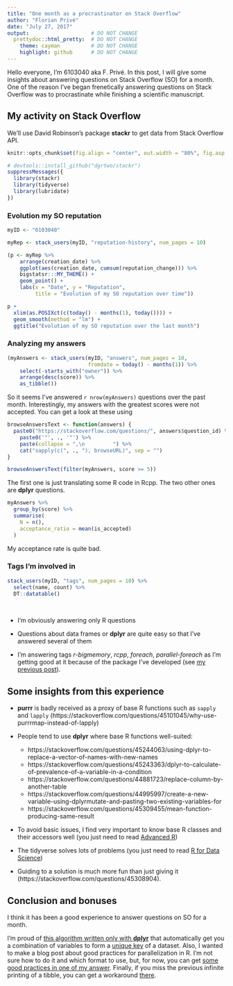 ```yaml
---
title: "One month as a procrastinator on Stack Overflow"
author: "Florian Privé"
date: "July 27, 2017"
output:                    # DO NOT CHANGE
  prettydoc::html_pretty:  # DO NOT CHANGE
    theme: cayman          # DO NOT CHANGE
    highlight: github      # DO NOT CHANGE
---
```


Hello everyone, I'm 6103040 aka F. Privé.
In this post, I will give some insights about answering questions on Stack Overflow (SO) for a month.
One of the reason I've began frenetically answering questions on Stack Overflow was to procrastinate while finishing a scientific manuscript.

## My activity on Stack Overflow

We'll use David Robinson's package **stackr** to get data from Stack Overflow API.

```r
knitr::opts_chunk$set(fig.align = "center", out.width = "80%", fig.asp = 0.75, fig.width = 8)
```

```r
# devtools::install_github("dgrtwo/stackr")
suppressMessages({
  library(stackr)
  library(tidyverse)
  library(lubridate)
})
```


### Evolution my SO reputation

```r
myID <- "6103040"

myRep <- stack_users(myID, "reputation-history", num_pages = 10)

(p <- myRep %>%
    arrange(creation_date) %>%
    ggplot(aes(creation_date, cumsum(reputation_change))) %>%
    bigstatsr:::MY_THEME() +
    geom_point() +
    labs(x = "Date", y = "Reputation", 
         title = "Evolution of my SO reputation over time"))

p +
  xlim(as.POSIXct(c(today() - months(1), today()))) +
  geom_smooth(method = "lm") +
  ggtitle("Evolution of my SO reputation over the last month")
```

### Analyzing my answers

```r
(myAnswers <- stack_users(myID, "answers", num_pages = 10,
                          fromdate = today() - months(1)) %>%
    select(-starts_with("owner")) %>%
    arrange(desc(score)) %>%
    as_tibble())
```

So it seems I've answered `r nrow(myAnswers)` questions over the past month. Interestingly, my answers with the greatest scores were not accepted. You can get a look at these using 

```r
browseAnswersText <- function(answers) {
  paste0("https://stackoverflow.com/questions/", answers$question_id) %>%
    paste0('"', ., '"') %>%
    paste(collapse = ",\n         ") %>%
    cat("sapply(c(", ., "), browseURL)", sep = "")
}

browseAnswersText(filter(myAnswers, score >= 5))
```

The first one is just translating some R code in Rcpp. The two other ones are **dplyr** questions.

```r
myAnswers %>% 
  group_by(score) %>%
  summarise(
    N = n(),
    acceptance_ratio = mean(is_accepted)
  )
```

My acceptance rate is quite bad. 


### Tags I'm involved in

```r
stack_users(myID, "tags", num_pages = 10) %>%
  select(name, count) %>%
  DT::datatable() 
```

<br/>

- I'm obviously answering only R questions

- Questions about data frames or **dplyr** are quite easy so that I've answered several of them

- I'm answering tags *r-bigmemory*, *rcpp*, *foreach*, *parallel-foreach* as I'm getting good at it because of the package I've developed (see [my previous post](https://privefl.github.io/blog/package-bigstatsr-statistics-with-matrices-on-disk-user-2017/)).


## Some insights from this experience

- **purrr** is badly received as a proxy of base R functions such as `sapply` and `lapply` (https://stackoverflow.com/questions/45101045/why-use-purrrmap-instead-of-lapply)

- People tend to use **dplyr** where base R functions well-suited:
    - https://stackoverflow.com/questions/45244063/using-dplyr-to-replace-a-vector-of-names-with-new-names
    - https://stackoverflow.com/questions/45243363/dplyr-to-calculate-of-prevalence-of-a-variable-in-a-condition
    - https://stackoverflow.com/questions/44881723/replace-column-by-another-table
    - https://stackoverflow.com/questions/44995997/create-a-new-variable-using-dplyrmutate-and-pasting-two-existing-variables-for
    - https://stackoverflow.com/questions/45309455/mean-function-producing-same-result
    
- To avoid basic issues, I find very important to know base R classes and their accessors well (you just need to read [Advanced R](http://adv-r.had.co.nz/))

- The tidyverse solves lots of problems (you just need to read [R for Data Science](http://r4ds.had.co.nz/))

- Guiding to a solution is much more fun than just giving it (https://stackoverflow.com/questions/45308904). 


## Conclusion and bonuses

I think it has been a good experience to answer questions on SO for a month. 

I'm proud of [this algorithm written only with **dplyr**](https://stackoverflow.com/a/45302898/6103040) that automatically get you a combination of variables to form a [unique key](https://en.wikipedia.org/wiki/Unique_key) of a dataset. Also, I wanted to make a blog post about good practices for parallelization in R. I'm not sure how to do it and which format to use, but, for now, you can get [some good practices in one of my answer](https://stackoverflow.com/a/45196081/6103040). Finally, if you miss the previous infinite printing of a tibble, you can get a workaround [there](https://stackoverflow.com/a/44868837/6103040).
